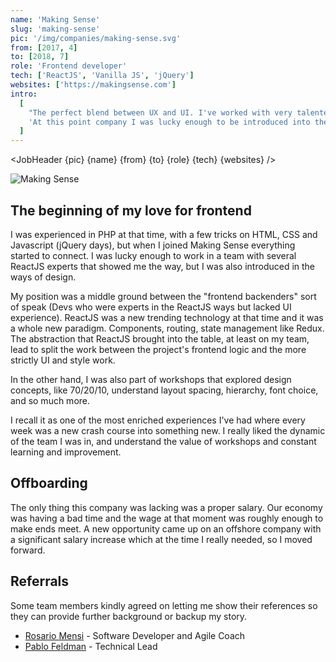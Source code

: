 ```yaml
---
name: 'Making Sense'
slug: 'making-sense'
pic: '/img/companies/making-sense.svg'
from: [2017, 4]
to: [2018, 7]
role: 'Frontend developer'
tech: ['ReactJS', 'Vanilla JS', 'jQuery']
websites: ['https://makingsense.com']
intro:
  [
    "The perfect blend between UX and UI. I've worked with very talented and resourceful people.",
    'At this point company I was lucky enough to be introduced into the world of React and being part of multiple projects that establish the fundamentals on the technology that I was going to work on for many years.',
  ]
---
```


<script context="module">
  '$lib/components'; export {JobHeader};
</script>

<JobHeader {pic} {name} {from} {to} {role} {tech} {websites} />

<MacFrame shadowBottom>
  <img src="/img/jobs/making-sense-screenshot.webp" alt="Making Sense" />
</MacFrame>

## The beginning of my love for frontend

I was experienced in PHP at that time, with a few tricks on HTML, CSS and Javascript (jQuery days), but when I joined Making Sense everything started to connect. I was lucky enough to work in a team with several ReactJS experts that showed me the way, but I was also introduced in the ways of design.

My position was a middle ground between the "frontend backenders" sort of speak (Devs who were experts in the ReactJS ways but lacked UI experience). ReactJS was a new trending technology at that time and it was a whole new paradigm. Components, routing, state management like Redux. The abstraction that ReactJS brought into the table, at least on my team, lead to split the work between the project's frontend logic and the more strictly UI and style work.

In the other hand, I was also part of workshops that explored design concepts, like 70/20/10, understand layout spacing, hierarchy, font choice, and so much more.

I recall it as one of the most enriched experiences I've had where every week was a new crash course into something new. I really liked the dynamic of the team I was in, and understand the value of workshops and constant learning and improvement.

## Offboarding

The only thing this company was lacking was a proper salary. Our economy was having a bad time and the wage at that moment was roughly enough to make ends meet. A new opportunity came up on an offshore company with a significant salary increase which at the time I really needed, so I moved forward.

## Referrals

Some team members kindly agreed on letting me show their references so they can provide further background or backup my story.

- [Rosario Mensi](https://www.linkedin.com/in/rosario-mensi-a5334640) - Software Developer and Agile Coach
- [Pablo Feldman](https://www.linkedin.com/in/pablofeldman90) - Technical Lead
